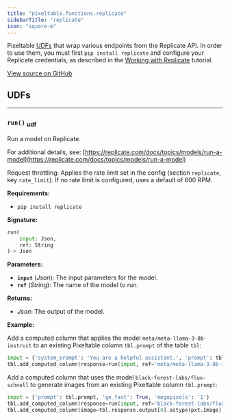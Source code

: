 ```yaml
---
title: "pixeltable.functions.replicate"
sidebarTitle: "replicate"
icon: "square-m"
---
```


Pixeltable [UDFs](https://pixeltable.readme.io/docs/user-defined-functions-udfs) that wrap various endpoints from the Replicate API. In order to use them, you must first `pip install replicate` and configure your Replicate credentials, as described in the [Working with Replicate](https://pixeltable.readme.io/docs/working-with-replicate) tutorial.


<a href="https://github.com/pixeltable/pixeltable/blob/v0.4/pixeltable/functions/replicate.py#L0" target="_blank">View source on GitHub</a>

## UDFs


---

### `run()` <sub>udf</sub>

Run a model on Replicate.


For additional details, see: [https://replicate.com/docs/topics/models/run-a-model](https://replicate.com/docs/topics/models/run-a-model)

Request throttling: Applies the rate limit set in the config (section `replicate`, key `rate_limit`). If no rate limit is configured, uses a default of 600 RPM.

**Requirements:**

- `pip install replicate`


**Signature:**

```python
run(
    input: Json,
    ref: String
)-> Json
```

**Parameters:**

- **`input`** (*Json*): The input parameters for the model.
- **`ref`** (*String*): The name of the model to run.

**Returns:**

- *Json*: The output of the model.



**Example:**

Add a computed column that applies the model `meta/meta-llama-3-8b-instruct` to an existing Pixeltable column `tbl.prompt` of the table `tbl`:
```python
input = {'system_prompt': 'You are a helpful assistant.', 'prompt': tbl.prompt}
tbl.add_computed_column(response=run(input, ref='meta/meta-llama-3-8b-instruct'))
```

Add a computed column that uses the model `black-forest-labs/flux-schnell` to generate images from an existing Pixeltable column `tbl.prompt`:
```python
input = {'prompt': tbl.prompt, 'go_fast': True, 'megapixels': '1'}
tbl.add_computed_column(response=run(input, ref='black-forest-labs/flux-schnell'))
tbl.add_computed_column(image=tbl.response.output[0].astype(pxt.Image))
```

